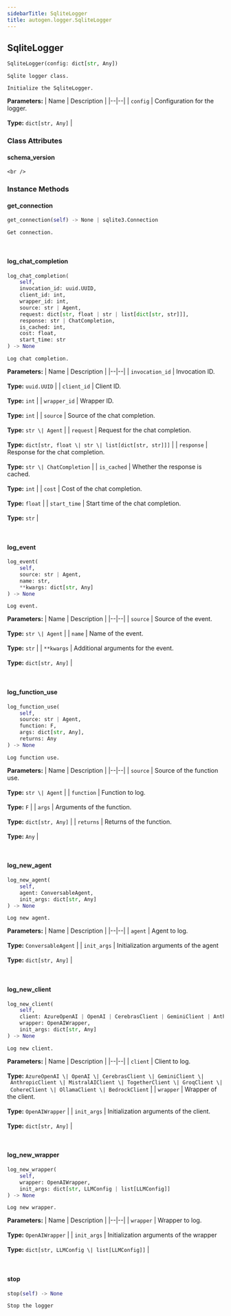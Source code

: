 ```yaml
---
sidebarTitle: SqliteLogger
title: autogen.logger.SqliteLogger
---
```

<h2 id="autogen.logger.SqliteLogger" class="doc doc-heading">
    <code class="doc-symbol doc-symbol-heading doc-symbol-class"></code>
    <span class="doc doc-object-name doc-class-name">SqliteLogger</span>
    <a href="#autogen.logger.SqliteLogger" class="headerlink" title="Permanent link"></a>
</h2>

```python
SqliteLogger(config: dict[str, Any])
```

    Sqlite logger class.
    
    Initialize the SqliteLogger.

<b>Parameters:</b>
| Name | Description |
|--|--|
| `config` | Configuration for the logger.<br/><br/>**Type:** `dict[str, Any]` |

### Class Attributes

<code class="doc-symbol doc-symbol-heading doc-symbol-attribute"></code>
#### schema_version
<a href="#autogen.logger.SqliteLogger.schema_version" class="headerlink" title="Permanent link"></a>

    <br />

### Instance Methods

<code class="doc-symbol doc-symbol-heading doc-symbol-method"></code>
#### get_connection
<a href="#autogen.logger.SqliteLogger.get_connection" class="headerlink" title="Permanent link"></a>

```python
get_connection(self) -> None | sqlite3.Connection
```

    Get connection.

<br />

<code class="doc-symbol doc-symbol-heading doc-symbol-method"></code>
#### log_chat_completion
<a href="#autogen.logger.SqliteLogger.log_chat_completion" class="headerlink" title="Permanent link"></a>

```python
log_chat_completion(
    self,
    invocation_id: uuid.UUID,
    client_id: int,
    wrapper_id: int,
    source: str | Agent,
    request: dict[str, float | str | list[dict[str, str]]],
    response: str | ChatCompletion,
    is_cached: int,
    cost: float,
    start_time: str
) -> None
```

    Log chat completion.

<b>Parameters:</b>
| Name | Description |
|--|--|
| `invocation_id` | Invocation ID.<br/><br/>**Type:** `uuid.UUID` |
| `client_id` | Client ID.<br/><br/>**Type:** `int` |
| `wrapper_id` | Wrapper ID.<br/><br/>**Type:** `int` |
| `source` | Source of the chat completion.<br/><br/>**Type:** `str \| Agent` |
| `request` | Request for the chat completion.<br/><br/>**Type:** `dict[str, float \| str \| list[dict[str, str]]]` |
| `response` | Response for the chat completion.<br/><br/>**Type:** `str \| ChatCompletion` |
| `is_cached` | Whether the response is cached.<br/><br/>**Type:** `int` |
| `cost` | Cost of the chat completion.<br/><br/>**Type:** `float` |
| `start_time` | Start time of the chat completion.<br/><br/>**Type:** `str` |

<br />

<code class="doc-symbol doc-symbol-heading doc-symbol-method"></code>
#### log_event
<a href="#autogen.logger.SqliteLogger.log_event" class="headerlink" title="Permanent link"></a>

```python
log_event(
    self,
    source: str | Agent,
    name: str,
    **kwargs: dict[str, Any]
) -> None
```

    Log event.

<b>Parameters:</b>
| Name | Description |
|--|--|
| `source` | Source of the event.<br/><br/>**Type:** `str \| Agent` |
| `name` | Name of the event.<br/><br/>**Type:** `str` |
| `**kwargs` | Additional arguments for the event.<br/><br/>**Type:** `dict[str, Any]` |

<br />

<code class="doc-symbol doc-symbol-heading doc-symbol-method"></code>
#### log_function_use
<a href="#autogen.logger.SqliteLogger.log_function_use" class="headerlink" title="Permanent link"></a>

```python
log_function_use(
    self,
    source: str | Agent,
    function: F,
    args: dict[str, Any],
    returns: Any
) -> None
```

    Log function use.

<b>Parameters:</b>
| Name | Description |
|--|--|
| `source` | Source of the function use.<br/><br/>**Type:** `str \| Agent` |
| `function` | Function to log.<br/><br/>**Type:** `F` |
| `args` | Arguments of the function.<br/><br/>**Type:** `dict[str, Any]` |
| `returns` | Returns of the function.<br/><br/>**Type:** `Any` |

<br />

<code class="doc-symbol doc-symbol-heading doc-symbol-method"></code>
#### log_new_agent
<a href="#autogen.logger.SqliteLogger.log_new_agent" class="headerlink" title="Permanent link"></a>

```python
log_new_agent(
    self,
    agent: ConversableAgent,
    init_args: dict[str, Any]
) -> None
```

    Log new agent.

<b>Parameters:</b>
| Name | Description |
|--|--|
| `agent` | Agent to log.<br/><br/>**Type:** `ConversableAgent` |
| `init_args` | Initialization arguments of the agent<br/><br/>**Type:** `dict[str, Any]` |

<br />

<code class="doc-symbol doc-symbol-heading doc-symbol-method"></code>
#### log_new_client
<a href="#autogen.logger.SqliteLogger.log_new_client" class="headerlink" title="Permanent link"></a>

```python
log_new_client(
    self,
    client: AzureOpenAI | OpenAI | CerebrasClient | GeminiClient | AnthropicClient | MistralAIClient | TogetherClient | GroqClient | CohereClient | OllamaClient | BedrockClient,
    wrapper: OpenAIWrapper,
    init_args: dict[str, Any]
) -> None
```

    Log new client.

<b>Parameters:</b>
| Name | Description |
|--|--|
| `client` | Client to log.<br/><br/>**Type:** `AzureOpenAI \| OpenAI \| CerebrasClient \| GeminiClient \| AnthropicClient \| MistralAIClient \| TogetherClient \| GroqClient \| CohereClient \| OllamaClient \| BedrockClient` |
| `wrapper` | Wrapper of the client.<br/><br/>**Type:** `OpenAIWrapper` |
| `init_args` | Initialization arguments of the client.<br/><br/>**Type:** `dict[str, Any]` |

<br />

<code class="doc-symbol doc-symbol-heading doc-symbol-method"></code>
#### log_new_wrapper
<a href="#autogen.logger.SqliteLogger.log_new_wrapper" class="headerlink" title="Permanent link"></a>

```python
log_new_wrapper(
    self,
    wrapper: OpenAIWrapper,
    init_args: dict[str, LLMConfig | list[LLMConfig]]
) -> None
```

    Log new wrapper.

<b>Parameters:</b>
| Name | Description |
|--|--|
| `wrapper` | Wrapper to log.<br/><br/>**Type:** `OpenAIWrapper` |
| `init_args` | Initialization arguments of the wrapper<br/><br/>**Type:** `dict[str, LLMConfig \| list[LLMConfig]]` |

<br />

<code class="doc-symbol doc-symbol-heading doc-symbol-method"></code>
#### stop
<a href="#autogen.logger.SqliteLogger.stop" class="headerlink" title="Permanent link"></a>

```python
stop(self) -> None
```

    Stop the logger

<br />